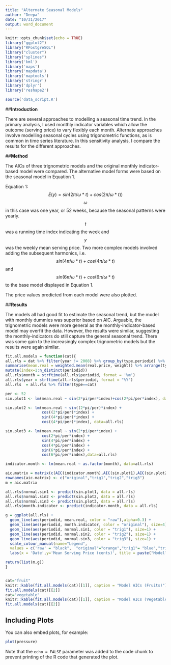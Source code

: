 ```yaml
---
title: "Alternate Seasonal Models"
author: "Deepa"
date: "10/31/2017"
output: word_document
---
```


```r
knitr::opts_chunk$set(echo = TRUE)
library("ggplot2")
library("RPostgreSQL")
library("cluster")
library("splines")
library('kml')
library('maps')
library('mapdata')
library('maptools') 
library('stringr')
library('dplyr')
library('reshape2')

source('data_script.R')
```

##**Introduction**

There are several approaches to modelling a seasonal time trend.  In the primary analysis, I used monthly indicator variables which allow the outcome (serving price) to vary flexibly each month.  Alternate approaches involve modelling seasonal cycles using trigonometric functions, as is common in time series literature.  In this sensitivity analysis, I compare the results for the different approaches.

##**Method**

The AICs of three trignometric models and the original monthly indicator-based model were compared. The alternative model forms were based on the seasonal model in Equation 1.

Equation 1:
$$E(y) = sin(2\pi/\omega*t)+cos(2\pi/\omega*t))$$
$$\omega$$ in this case was one year, or 52 weeks, because the seasonal patterns were yearly.  $$t$$ was a running time index indicating the week and $$y$$ was the weekly mean serving price.  Two more complex models involved adding the subsequent harmonics, i.e. $$sin(4\pi/\omega*t)+cos(4\pi/\omega*t)$$ and $$sin(6\pi/\omega*t)+cos(6\pi/\omega*t)$$ to the base model displayed in Equation 1.

The price values predicted from each model were also plotted.

##**Results**

The models all had good fit to estimate the seasonal trend, but the model with monthly dummies was superior based on AIC.  Arguable, the trignometric models were more general as the monthly-indicator-based model may overfit the data.  However, the results were similar, suggesting the monthly-indicators do still capture the general seasonal trend.  There was some gain to the increasingly complex trignometric models but the results were again similar.

```r
fit.all.models = function(cat){
all.rls = dat %>% filter(year != 2008) %>% group_by(type,periodid) %>% 
summarise(mean.real = weighted.mean(real.price, weight)) %>% arrange(type,periodid) %>%
mutate(index=1:n_distinct(periodid))
all.rls$month = strftime(all.rls$periodid, format = '%m')
all.rls$year = strftime(all.rls$periodid, format = "%Y")
all.rls  = all.rls %>% filter(type==cat)

per <- 52
sin.plot1 <- lm(mean.real ~ sin(2*pi/per*index)+cos(2*pi/per*index), data = all.rls)

sin.plot2 <- lm(mean.real ~ sin((2*pi/per)*index) + 
                cos((2*pi/per)*index) +
                sin((4*pi/per)*index) + 
                cos((4*pi/per)*index), data=all.rls)

sin.plot3 <- lm(mean.real ~ sin(2*pi/per*index) + 
                cos(2*pi/per*index) +
                sin(4*pi/per*index) + 
                cos(4*pi/per*index) +
                sin(6*pi/per*index) + 
                cos(6*pi/per*index),data=all.rls)

indicator.month <- lm(mean.real ~ as.factor(month), data=all.rls)

aic.matrix = matrix(c(AIC(indicator.month),AIC(sin.plot1),AIC(sin.plot2), AIC(sin.plot3)), ncol = 1)
rownames(aic.matrix) <- c("original","trig1","trig2","trig3")
m = aic.matrix 

all.rls$normal.sin1 <- predict(sin.plot1, data = all.rls)
all.rls$normal.sin2 <- predict(sin.plot2, data = all.rls)
all.rls$normal.sin3 <- predict(sin.plot3, data = all.rls)
all.rls$month.indicator <- predict(indicator.month, data = all.rls)

g = ggplot(all.rls) + 
  geom_line(aes(periodid, mean.real, color = "raw"),alpha=0.3) + 
  geom_line(aes(periodid, month.indicator, color = "original"), size=4) +
  geom_line(aes(periodid, normal.sin1, color = "trig1"), size=1) +
  geom_line(aes(periodid, normal.sin2, color = "trig2"), size=1) +
  geom_line(aes(periodid, normal.sin3, color = "trig3"), size=1) +
  scale_colour_manual(name="Legend", 
  values = c('raw' = "black",  "original"="orange","trig1"= "blue","trig2"= "yellow", "trig3"="purple")) +
  labs(x = 'Date',y='Mean Serving Price (cents)', title = paste("Modelling Seasonal Trend - ", cat,sep=""))

return(list(m,g))
}


cat="fruit"
knitr::kable(fit.all.models(cat)[[1]], caption = "Model AICs (Fruits)")
fit.all.models(cat)[[2]]
cat="vegetable"
knitr::kable(fit.all.models(cat)[[1]], caption = "Model AICs (Vegetables)")
fit.all.models(cat)[[2]]
```

## Including Plots

You can also embed plots, for example:

```r
plot(pressure)
```

Note that the `echo = FALSE` parameter was added to the code chunk to prevent printing of the R code that generated the plot.
